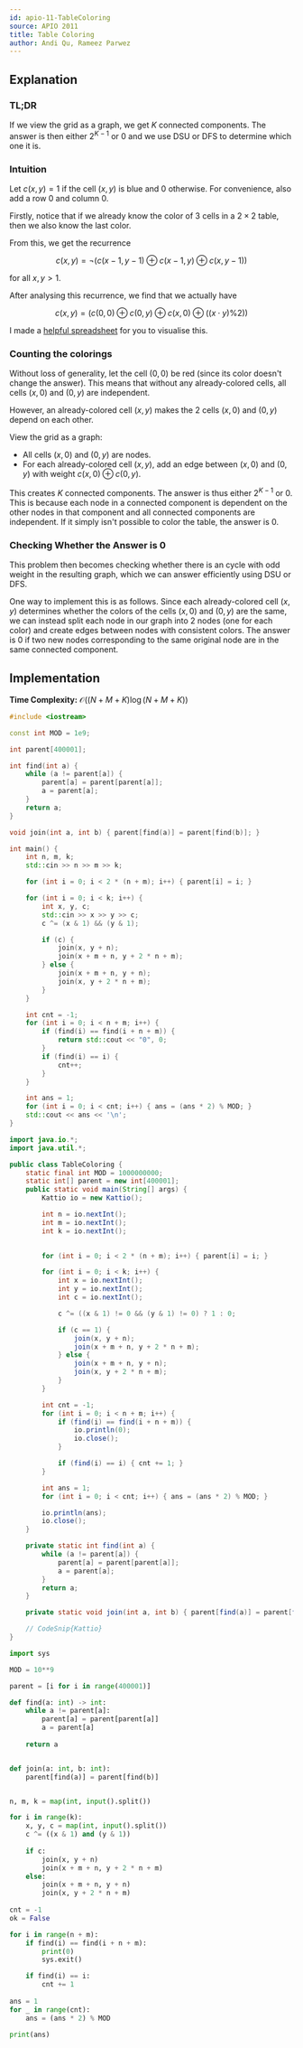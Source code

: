 ```yaml
---
id: apio-11-TableColoring
source: APIO 2011
title: Table Coloring
author: Andi Qu, Rameez Parwez
---
```


## Explanation

### TL;DR

If we view the grid as a graph, we get $K$ connected components. The answer is
then either $2^{K - 1}$ or $0$ and we use DSU or DFS to determine which one it
is.

### Intuition

Let $c(x, y) = 1$ if the cell $(x, y)$ is blue and $0$ otherwise. For
convenience, also add a row 0 and column 0.

Firstly, notice that if we already know the color of 3 cells in a $2 \times 2$
table, then we also know the last color.

From this, we get the recurrence

$$
c(x, y) = \lnot (c(x - 1, y - 1) \oplus c(x - 1, y) \oplus c(x, y - 1))
$$

for all $x, y > 1$.

After analysing this recurrence, we find that we actually have

$$
c(x, y) = (c(0, 0) \oplus c(0, y) \oplus c(x, 0) \oplus ((x \cdot y) \% 2))
$$

I made a
[helpful spreadsheet](https://docs.google.com/spreadsheets/d/1cSNyb3wBq39R2FsSD-kuPpfBsLXCVxSXKsqllo2sUs0/edit?usp=sharing)
for you to visualise this.

### Counting the colorings

Without loss of generality, let the cell $(0, 0)$ be red (since its color
doesn't change the answer). This means that without any already-colored cells,
all cells $(x, 0)$ and $(0, y)$ are independent.

However, an already-colored cell $(x, y)$ makes the 2 cells $(x, 0)$ and
$(0, y)$ depend on each other.

View the grid as a graph:

- All cells $(x, 0)$ and $(0, y)$ are nodes.
- For each already-colored cell $(x, y)$, add an edge between $(x, 0)$ and
  $(0, y)$ with weight $c(x, 0) \oplus c(0, y)$.

This creates $K$ connected components. The answer is thus either $2^{K - 1}$ or
$0$. This is because each node in a connected component is dependent on the
other nodes in that component and all connected components are independent. If
it simply isn't possible to color the table, the answer is $0$.

### Checking Whether the Answer is $0$

This problem then becomes checking whether there is an cycle with odd weight
in the resulting graph, which we can answer efficiently using DSU or DFS.

One way to implement this is as follows. Since each already-colored cell
$(x, y)$ determines whether the colors of the cells $(x, 0)$ and $(0, y)$ are
the same, we can instead split each node in our graph into 2 nodes (one for
each color) and create edges between nodes with consistent colors.
The answer is $0$ if two new nodes corresponding to the same original node
are in the same connected component.

## Implementation

**Time Complexity:** $\mathcal{O}((N+M+K)\log (N+M+K))$

<LanguageSection>
<CPPSection>

```cpp
#include <iostream>

const int MOD = 1e9;

int parent[400001];

int find(int a) {
	while (a != parent[a]) {
        parent[a] = parent[parent[a]];
        a = parent[a]; 
    }
	return a;
}

void join(int a, int b) { parent[find(a)] = parent[find(b)]; }

int main() {
	int n, m, k;
	std::cin >> n >> m >> k;

	for (int i = 0; i < 2 * (n + m); i++) { parent[i] = i; }

	for (int i = 0; i < k; i++) {
		int x, y, c;
		std::cin >> x >> y >> c;
		c ^= (x & 1) && (y & 1);

		if (c) {
			join(x, y + n);
			join(x + m + n, y + 2 * n + m);
		} else {
			join(x + m + n, y + n);
			join(x, y + 2 * n + m);
		}
	}

	int cnt = -1;
	for (int i = 0; i < n + m; i++) {
		if (find(i) == find(i + n + m)) {
			return std::cout << "0", 0;
		} 
		if (find(i) == i) {
			cnt++;
		} 
	}

	int ans = 1;
	for (int i = 0; i < cnt; i++) { ans = (ans * 2) % MOD; }
	std::cout << ans << '\n';
}
```

</CPPSection>
<JavaSection>

```java
import java.io.*;
import java.util.*;

public class TableColoring {
	static final int MOD = 1000000000;
	static int[] parent = new int[400001];
	public static void main(String[] args) {
		Kattio io = new Kattio();

		int n = io.nextInt();
		int m = io.nextInt();
		int k = io.nextInt();

	
		for (int i = 0; i < 2 * (n + m); i++) { parent[i] = i; }

		for (int i = 0; i < k; i++) {
			int x = io.nextInt();
			int y = io.nextInt();
			int c = io.nextInt();

			c ^= ((x & 1) != 0 && (y & 1) != 0) ? 1 : 0;

			if (c == 1) {
				join(x, y + n);
				join(x + m + n, y + 2 * n + m);
			} else {
				join(x + m + n, y + n);
				join(x, y + 2 * n + m);
			}
		}

		int cnt = -1;
		for (int i = 0; i < n + m; i++) {
			if (find(i) == find(i + n + m)) {
				io.println(0);
				io.close();
			}

			if (find(i) == i) { cnt += 1; }
		}

		int ans = 1;
		for (int i = 0; i < cnt; i++) { ans = (ans * 2) % MOD; }

		io.println(ans);
		io.close();
	}

	private static int find(int a) {
		while (a != parent[a]) {
			parent[a] = parent[parent[a]];
			a = parent[a];
		}
		return a;
	}

	private static void join(int a, int b) { parent[find(a)] = parent[find(b)]; }

	// CodeSnip{Kattio}
}
```

</JavaSection>
<PySection>

```py
import sys

MOD = 10**9

parent = [i for i in range(400001)]

def find(a: int) -> int:
    while a != parent[a]:
        parent[a] = parent[parent[a]]
        a = parent[a]
        
    return a


def join(a: int, b: int):
    parent[find(a)] = parent[find(b)]


n, m, k = map(int, input().split())

for i in range(k):
    x, y, c = map(int, input().split())
    c ^= ((x & 1) and (y & 1))
    
    if c:
        join(x, y + n)
        join(x + m + n, y + 2 * n + m)
    else:
        join(x + m + n, y + n)
        join(x, y + 2 * n + m)
        
cnt = -1
ok = False

for i in range(n + m):
    if find(i) == find(i + n + m):
        print(0)
        sys.exit()

    if find(i) == i:
        cnt += 1
        
ans = 1
for _ in range(cnt):
    ans = (ans * 2) % MOD

print(ans)
```

</PySection>
</LanguageSection>
